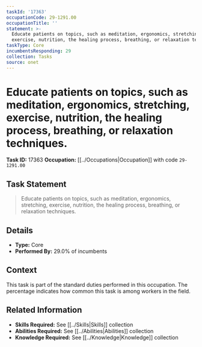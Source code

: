 ```yaml
---
taskId: '17363'
occupationCode: 29-1291.00
occupationTitle: ''
statement: >-
  Educate patients on topics, such as meditation, ergonomics, stretching,
  exercise, nutrition, the healing process, breathing, or relaxation techniques.
taskType: Core
incumbentsResponding: 29
collection: Tasks
source: onet
---
```

# Educate patients on topics, such as meditation, ergonomics, stretching, exercise, nutrition, the healing process, breathing, or relaxation techniques.

**Task ID:** 17363
**Occupation:** [[../Occupations|Occupation]] with code `29-1291.00`

## Task Statement

> Educate patients on topics, such as meditation, ergonomics, stretching, exercise, nutrition, the healing process, breathing, or relaxation techniques.

## Details

- **Type:** Core
- **Performed By:** 29.0% of incumbents

## Context

This task is part of the standard duties performed in this occupation. The percentage indicates how common this task is among workers in the field.

## Related Information

- **Skills Required:** See [[../Skills|Skills]] collection
- **Abilities Required:** See [[../Abilities|Abilities]] collection
- **Knowledge Required:** See [[../Knowledge|Knowledge]] collection
